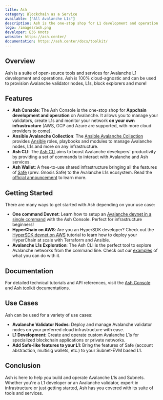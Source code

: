 ```yaml
---
title: Ash
category: Blockchain as a Service
available: ["All Avalanche L1s"]
description: Ash is the one-stop shop for L1 development and operation on Avalanche, 100% cloud-agnostic.
logo: /images/ash.png
developer: E36 Knots
website: https://ash.center/
documentation: https://ash.center/docs/toolkit/
---
```


## Overview

Ash is a suite of open-source tools and services for Avalanche L1 development and operations. Ash is 100% cloud-agnostic and can be used to provision Avalanche validator nodes, L1s, block explorers and more!

## Features

- **Ash Console**: The Ash Console is the one-stop shop for **Appchain development and operation** on Avalanche. It allows you to manage your validators, create L1s and monitor your network **on your own infrastructure** (AWS, GCP and Azure are supported, with more cloud providers to come).
- **Ansible Avalanche Collection**: The [Ansible Avalanche Collection](https://github.com/AshAvalanche/ansible-avalanche-collection) provides [Ansible](https://www.ansible.com/) roles, playbooks and modules to manage Avalanche nodes, L1s and more on any infrastructure.
- **Ash CLI**: The [Ash CLI](https://ash.center/docs/toolkit/ash-cli/introduction) aims to boost Avalanche developers' productivity by providing a set of commands to interact with Avalanche and Ash services.
- **Ash Wallet**: A free-to-use shared infrastructure bringing all the features of [Safe](/integrations/gnosis-safe) (prev. Gnosis Safe) to the Avalanche L1s ecosystem. Read the [official announcement](https://ashavax.hashnode.dev/announcing-ash-wallet-for-avalanche-l1s) to learn more.

## Getting Started

There are many ways to get started with Ash depending on your use case:

- **One command Devnet**: Learn how to setup an [Avalanche devnet in a single command](https://ash.center/docs/console/guides/blueprint/) with the Ash Console. Perfect for infrastructure beginners!
- **HyperChain on AWS**: Are you an HyperSDK developer? Check out the [HyperSDK devnet on AWS](https://ash.center/docs/toolkit/ansible-avalanche-collection/tutorials/hypersdk-devnet-aws) tutorial to learn how to deploy your HyperChain at scale with Terraform and Ansible.
- **Avalanche L1s Exploration**: The Ash CLI is the perfect tool to explore Avalanche networks from the command line. Check out our [examples](https://ash.center/docs/toolkit/ash-cli/tutorials/network-exploration) of what you can do with it.

## Documentation

For detailed technical tutorials and API references, visit the [Ash Console](https://ash.center/docs/console/) and [Ash toolkit](https://ash.center/docs/toolkit/) documentations.

## Use Cases

Ash can be used for a variety of use cases:

- **Avalanche Validator Nodes**: Deploy and manage Avalanche validator nodes on your preferred cloud infrastructure with ease.
- **L1 Development**: Create and operate custom Avalanche L1s for specialized blockchain applications or private networks.
- **Add Safe-like features to your L1**: Bring the features of Safe (account abstraction, multisig wallets, etc.) to your Subnet-EVM based L1.

## Conclusion

Ash is here to help you build and operate Avalanche L1s and Subnets. Whether you're a L1 developer or an Avalanche validator, expert in infrastructure or just getting started, Ash has you covered with its suite of tools and services.
